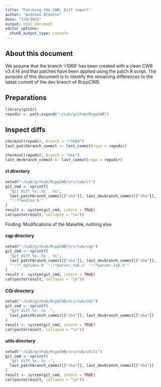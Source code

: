 ```yaml
---
title: "Patching the CWB: Diff report"
author: "Andreas Blaette"
date: "7/9/2021"
output: html_document
editor_options: 
  chunk_output_type: console
---
```


## About this document

We assume that the branch 'r1069' has been created with a clean CWB v3.4.14 and that patches have been applied using the patch.R script. The purpose of this document is to identify the remaining differences to the latest commit of the dev branch of RcppCWB.

## Preparations

```r
library(git2r)
repodir <- path.expand("~/Lab/github/RcppCWB")
```


## Inspect diffs

```r
checkout(repodir, branch = "r1069")
last_patchbranch_commit <- last_commit(repo = repodir)

checkout(repodir, branch = "dev")
last_devbranch_commit <- last_commit(repo = repodir)
```


#### cl directory
  
```r
setwd("~/Lab/github/RcppCWB/src/cwb/cl")
git_cmd <- sprintf(
  "git diff %s..%s . %s",
  last_patchbranch_commit[["sha"]], last_devbranch_commit[["sha"]],
  "':!*endian.h'"
)
result <- system(git_cmd, intern = TRUE)
cat(paste(result, collapse = "\n"))
```
  Finding: Modifications of the Makefile, nothing else

#### cqp directory

```r
setwd("~/Lab/github/RcppCWB/src/cwb/cqp")
git_cmd <- sprintf(
  "git diff %s..%s . %s",
  last_patchbranch_commit[["sha"]], last_devbranch_commit[["sha"]],
  "':!*_options.h' ':!*parser.tab.c' ':!*parser.tab.h'"
)
result <- system(git_cmd, intern = TRUE)
cat(paste(result, collapse = "\n"))
```


#### CQi directory

```r
setwd("~/Lab/github/RcppCWB/src/cwb/CQi")
git_cmd <- sprintf(
  "git diff %s..%s .",
  last_patchbranch_commit[["sha"]], last_devbranch_commit[["sha"]]
)
result <- system(git_cmd, intern = TRUE)
cat(paste(result, collapse = "\n"))
```


#### utils directory
  
```r
setwd("~/Lab/github/RcppCWB/src/cwb/utils")
git_cmd <- sprintf(
  "git diff %s..%s .",
  last_patchbranch_commit[["sha"]], last_devbranch_commit[["sha"]]
)
result <- system(git_cmd, intern = TRUE)
cat(paste(result, collapse = "\n"))
```
